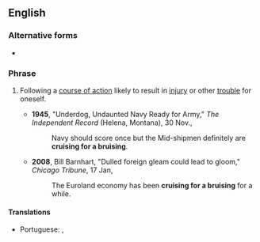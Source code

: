 ==English==

===Alternative forms===
* {{l/en|cruisin' for a bruisin'|cruisin’ for a bruisin’}}

===Phrase===
{{head|en|phrase|head=[[cruising]] [[for]] [[a]] [[bruising]]}}

# {{context|chiefly|US|idiomatic|colloquial|lang=en}} Following a [[course of action]] likely to result in [[injury]] or other [[trouble]] for oneself.
#* '''1945''', "Underdog, Undaunted Navy Ready for Army," ''The Independent Record'' (Helena, Montana), 30 Nov.,
#*: Navy should score once but the Mid-shipmen definitely are '''cruising for a bruising'''.
#* '''2008''', Bill Barnhart, "Dulled foreign gleam could lead to gloom," ''Chicago Tribune'', 17 Jan,
#*: The Euroland economy has been '''cruising for a bruising''' for a while.

====Translations====
{{trans-top|follow a course of action likely to result in injury or other trouble for oneself}}
* Portuguese: {{t|pt|arriscar a pele}}, {{t|pt|procurar encrenca}}